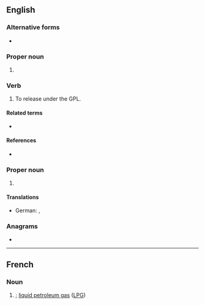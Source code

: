{{also|gpl}}
==English==

===Alternative forms===
* {{l|en|GNU GPL}}

===Proper noun===
{{en-proper noun}}

# {{lb|en|computing|copyright}} {{initialism of|en|w:General Public License|General Public License}}
#: {{hyponyms|en|AGPL|LGPL}}
#: {{coordinate terms|en|FDL}}

===Verb===
{{en-verb}}

# {{lb|en|computing|copyright|transitive|colloquial}} To release under the GPL.

====Related terms====
* {{l|en|GNU}}

====References====
* {{pedia|GNU General Public License}}

===Proper noun===
{{en-proper noun}}

# {{lb|en|linguistics}} {{initialism of|en|Germanic parent language}}

====Translations====
{{trans-top}}
* German: {{t|de|Vorgermanisch|n}}, {{t|de|Prägermanisch|n}}
{{trans-mid}}
{{trans-bottom}}

===Anagrams===
* {{anagrams|en|a=glp|GLP|LPG|PGL}}

----

==French==
{{wikipedia|Gaz de pétrole liquéfié|lang=fr}}

===Noun===
{{head|fr|noun}}

# {{initialism of|fr|gaz de pétrole liquéfié|nodot=1}}; [[liquid petroleum gas]] ([[LPG]])